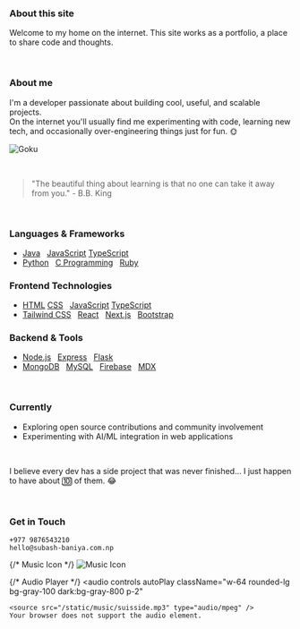 ### About this site

Welcome to my home on the internet. This site works as a portfolio, a place to share code and thoughts.

 ‎ ‎ 

### About me

I'm a developer passionate about building cool, useful, and scalable projects.  
On the internet you'll usually find me experimenting with code, learning new tech, and occasionally over-engineering things just for fun. 🌞

<div className="flex items-center justify-center">
  <img
    src="/static/images/goku.gif"
    alt="Goku"
    className="w-32 h-32 rounded-xl object-cover"
  />
</div>


 ‎ ‎ 

> "The beautiful thing about learning is that no one can take it away from you." - B.B. King

 ‎ ‎ 

### Languages & Frameworks
- [Java](https://www.oracle.com/java/) ‎ ‎ [JavaScript](https://developer.mozilla.org/en-US/docs/Web/JavaScript) ‎ ‎ [TypeScript](https://www.typescriptlang.org/)
- [Python](https://www.python.org/) ‎ ‎ [C Programming](https://en.cppreference.com/w/c) ‎ ‎ [Ruby](https://www.ruby-lang.org/)

### Frontend Technologies
- [HTML](https://developer.mozilla.org/en-US/docs/Web/HTML) ‎ ‎ [CSS](https://developer.mozilla.org/en-US/docs/Web/CSS) ‎ ‎ [JavaScript](https://developer.mozilla.org/en-US/docs/Web/JavaScript) ‎ ‎ [TypeScript](https://www.typescriptlang.org/)
- [Tailwind CSS](https://tailwindcss.com/) ‎ ‎ [React](https://reactjs.org/) ‎ ‎ [Next.js](https://nextjs.org/) ‎ ‎ [Bootstrap](https://getbootstrap.com/)

### Backend & Tools
- [Node.js](https://nodejs.org/) ‎ ‎ [Express](https://expressjs.com/) ‎ ‎ [Flask](https://flask.palletsprojects.com/)
- [MongoDB](https://www.mongodb.com/) ‎ ‎ [MySQL](https://www.mysql.com/) ‎ ‎ [Firebase](https://firebase.google.com/)  ‎ ‎ [MDX](https://mdxjs.com/)

 ‎ ‎ 

### Currently

- Exploring open source contributions and community involvement
- Experimenting with AI/ML integration in web applications

 ‎ ‎ 

I believe every dev has a side project that was never finished… I just happen to have about 🔟 of them. 😂

 ‎ ‎ 

### Get in Touch

`+977 9876543210`  
`hello@subash-baniya.com.np`

<div className="flex items-center gap-2">
  {/* Music Icon */}
  <img
    src="/static/images/red.jpg"
    alt="Music Icon"
    className="w-12 h-12 rounded-lg object-cover"
  />

  {/* Audio Player */}
  <audio
    controls
    autoPlay
    className="w-64 rounded-lg bg-gray-100 dark:bg-gray-800 p-2"
  >
    <source src="/static/music/suisside.mp3" type="audio/mpeg" />
    Your browser does not support the audio element.
  </audio>
</div>

